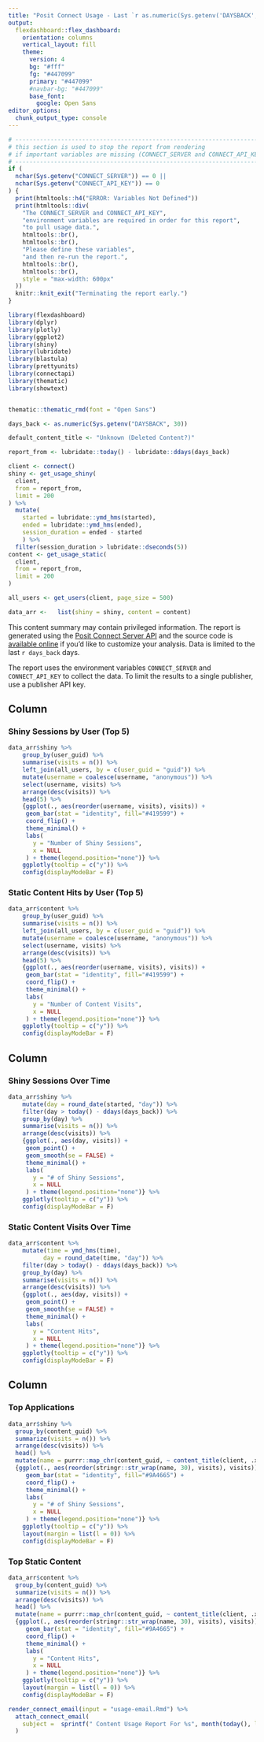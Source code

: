 ```yaml
---
title: "Posit Connect Usage - Last `r as.numeric(Sys.getenv('DAYSBACK', 30))` Days"
output: 
  flexdashboard::flex_dashboard:
    orientation: columns
    vertical_layout: fill
    theme: 
      version: 4
      bg: "#fff"
      fg: "#447099" 
      primary: "#447099"
      #navbar-bg: "#447099"
      base_font: 
        google: Open Sans
editor_options: 
  chunk_output_type: console
---
```

    
```r
# ---------------------------------------------------------------------------
# this section is used to stop the report from rendering
# if important variables are missing (CONNECT_SERVER and CONNECT_API_KEY)
# ---------------------------------------------------------------------------
if (
  nchar(Sys.getenv("CONNECT_SERVER")) == 0 ||
  nchar(Sys.getenv("CONNECT_API_KEY")) == 0
) {
  print(htmltools::h4("ERROR: Variables Not Defined"))
  print(htmltools::div(
    "The CONNECT_SERVER and CONNECT_API_KEY",
    "environment variables are required in order for this report",
    "to pull usage data.",
    htmltools::br(),
    htmltools::br(),
    "Please define these variables",
    "and then re-run the report.",
    htmltools::br(),
    htmltools::br(),
    style = "max-width: 600px"
  ))
  knitr::knit_exit("Terminating the report early.")
}
```

```r
library(flexdashboard)
library(dplyr)
library(plotly)
library(ggplot2)
library(shiny)
library(lubridate)
library(blastula)
library(prettyunits)
library(connectapi)
library(thematic)
library(showtext)


thematic::thematic_rmd(font = "Open Sans")

days_back <- as.numeric(Sys.getenv("DAYSBACK", 30))

default_content_title <- "Unknown (Deleted Content?)"

report_from <- lubridate::today() - lubridate::ddays(days_back)

client <- connect()
shiny <- get_usage_shiny(
  client,
  from = report_from,
  limit = 200
) %>%
  mutate(
    started = lubridate::ymd_hms(started),
    ended = lubridate::ymd_hms(ended),
    session_duration = ended - started
    ) %>%
  filter(session_duration > lubridate::dseconds(5))
content <- get_usage_static(
  client,
  from = report_from,
  limit = 200
)

all_users <- get_users(client, page_size = 500)

data_arr <-   list(shiny = shiny, content = content)

```


This content summary may contain privileged information. The report is generated
using the [Posit Connect Server API](http://docs.rstudio.com/connect/api) and
the source code is [available online](https://github.com/sol-eng/connect-usage)
if you'd like to customize your analysis. Data is limited to the last 
`r days_back` days.

The report uses the environment variables `CONNECT_SERVER` and `CONNECT_API_KEY`
to collect the data. To limit the results to a single publisher, use a publisher
API key.

Column 
-----------------------------------------------------------------------

### Shiny Sessions by User (Top 5)

```r
data_arr$shiny %>%
    group_by(user_guid) %>% 
    summarise(visits = n()) %>% 
    left_join(all_users, by = c(user_guid = "guid")) %>%
    mutate(username = coalesce(username, "anonymous")) %>%
    select(username, visits) %>% 
    arrange(desc(visits)) %>% 
    head(5) %>% 
    {ggplot(., aes(reorder(username, visits), visits)) + 
     geom_bar(stat = "identity", fill="#419599") +  
     coord_flip() + 
     theme_minimal() + 
     labs(
       y = "Number of Shiny Sessions",
       x = NULL
     ) + theme(legend.position="none")} %>% 
    ggplotly(tooltip = c("y")) %>% 
    config(displayModeBar = F)
```

### Static Content Hits by User (Top 5)

```r
data_arr$content %>%
    group_by(user_guid) %>% 
    summarise(visits = n()) %>% 
    left_join(all_users, by = c(user_guid = "guid")) %>%
    mutate(username = coalesce(username, "anonymous")) %>% 
    select(username, visits) %>% 
    arrange(desc(visits)) %>% 
    head(5) %>% 
    {ggplot(., aes(reorder(username, visits), visits)) + 
     geom_bar(stat = "identity", fill="#419599") +  
     coord_flip() + 
     theme_minimal() +
     labs(
       y = "Number of Content Visits",
       x = NULL
     ) + theme(legend.position="none")} %>% 
    ggplotly(tooltip = c("y")) %>% 
    config(displayModeBar = F)
```



Column 
-----------------------------------------------------------------------

### Shiny Sessions Over Time

```r
data_arr$shiny %>%
    mutate(day = round_date(started, "day")) %>% 
    filter(day > today() - ddays(days_back)) %>% 
    group_by(day) %>% 
    summarise(visits = n()) %>% 
    arrange(desc(visits)) %>% 
    {ggplot(., aes(day, visits)) + 
     geom_point() +
     geom_smooth(se = FALSE) +
     theme_minimal() + 
     labs(
       y = "# of Shiny Sessions",
       x = NULL
     ) + theme(legend.position="none")} %>% 
    ggplotly(tooltip = c("y")) %>% 
    config(displayModeBar = F)
```


### Static Content Visits Over Time

```r
data_arr$content %>%
    mutate(time = ymd_hms(time),
          day = round_date(time, "day")) %>% 
    filter(day > today() - ddays(days_back)) %>% 
    group_by(day) %>% 
    summarise(visits = n()) %>% 
    arrange(desc(visits)) %>% 
    {ggplot(., aes(day, visits)) + 
     geom_point() +
     geom_smooth(se = FALSE) +
     theme_minimal() + 
     labs(
       y = "Content Hits",
       x = NULL
     ) + theme(legend.position="none")} %>% 
    ggplotly(tooltip = c("y")) %>% 
    config(displayModeBar = F)
```

Column 
-----------------------------------------------------------------------

### Top Applications

```r
data_arr$shiny %>% 
  group_by(content_guid) %>% 
  summarize(visits = n()) %>% 
  arrange(desc(visits)) %>% 
  head() %>% 
  mutate(name = purrr::map_chr(content_guid, ~ content_title(client, .x, default_content_title))) %>% 
  {ggplot(., aes(reorder(stringr::str_wrap(name, 30), visits), visits)) + 
     geom_bar(stat = "identity", fill="#9A4665") +  
     coord_flip() + 
     theme_minimal() + 
     labs(
       y = "# of Shiny Sessions",
       x = NULL
     ) + theme(legend.position="none")} %>% 
    ggplotly(tooltip = c("y")) %>% 
    layout(margin = list(l = 0)) %>%
    config(displayModeBar = F)
```

### Top Static Content

```r
data_arr$content %>% 
  group_by(content_guid) %>% 
  summarize(visits = n()) %>% 
  arrange(desc(visits)) %>% 
  head() %>% 
  mutate(name = purrr::map_chr(content_guid, ~ content_title(client, .x, default_content_title))) %>% 
  {ggplot(., aes(reorder(stringr::str_wrap(name, 30), visits), visits)) + 
     geom_bar(stat = "identity", fill="#9A4665") +  
     coord_flip() + 
     theme_minimal() + 
     labs(
       y = "Content Hits",
       x = NULL
     ) + theme(legend.position="none")} %>% 
    ggplotly(tooltip = c("y")) %>% 
    layout(margin = list(l = 0)) %>%
    config(displayModeBar = F)
```


```r
render_connect_email(input = "usage-email.Rmd") %>%
  attach_connect_email(
    subject =  sprintf(" Content Usage Report For %s", month(today(), label = TRUE, abbr = FALSE))
  )
```
